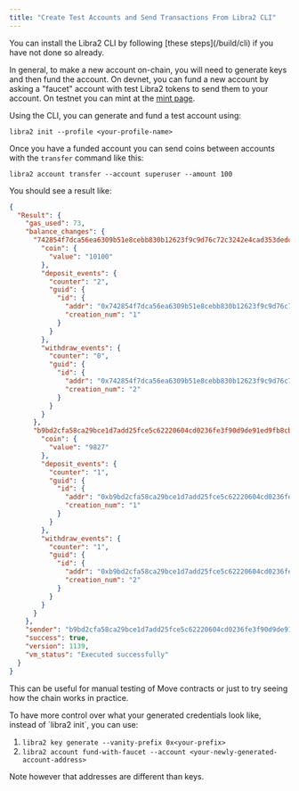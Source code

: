 ```yaml
---
title: "Create Test Accounts and Send Transactions From Libra2 CLI"
---
```



<Aside type="note" emoji="ℹ️">
  You can install the Libra2 CLI by following [these steps](/build/cli) if you have not done so already.
</Aside>

In general, to make a new account on-chain, you will need to generate keys and then fund the account. On devnet, you can fund a new account by asking a "faucet" account with test Libra2 tokens to send them to your account. On testnet you can mint at the [mint page](/network/faucet).

Using the CLI, you can generate and fund a test account using:

```shellscript filename="Terminal"
libra2 init --profile <your-profile-name>
```

Once you have a funded account you can send coins between accounts with the `transfer` command like this:

```shellscript filename="Terminal"
libra2 account transfer --account superuser --amount 100
```

You should see a result like:

```json filename="Output"
{
  "Result": {
    "gas_used": 73,
    "balance_changes": {
      "742854f7dca56ea6309b51e8cebb830b12623f9c9d76c72c3242e4cad353dedc": {
        "coin": {
          "value": "10100"
        },
        "deposit_events": {
          "counter": "2",
          "guid": {
            "id": {
              "addr": "0x742854f7dca56ea6309b51e8cebb830b12623f9c9d76c72c3242e4cad353dedc",
              "creation_num": "1"
            }
          }
        },
        "withdraw_events": {
          "counter": "0",
          "guid": {
            "id": {
              "addr": "0x742854f7dca56ea6309b51e8cebb830b12623f9c9d76c72c3242e4cad353dedc",
              "creation_num": "2"
            }
          }
        }
      },
      "b9bd2cfa58ca29bce1d7add25fce5c62220604cd0236fe3f90d9de91ed9fb8cb": {
        "coin": {
          "value": "9827"
        },
        "deposit_events": {
          "counter": "1",
          "guid": {
            "id": {
              "addr": "0xb9bd2cfa58ca29bce1d7add25fce5c62220604cd0236fe3f90d9de91ed9fb8cb",
              "creation_num": "1"
            }
          }
        },
        "withdraw_events": {
          "counter": "1",
          "guid": {
            "id": {
              "addr": "0xb9bd2cfa58ca29bce1d7add25fce5c62220604cd0236fe3f90d9de91ed9fb8cb",
              "creation_num": "2"
            }
          }
        }
      }
    },
    "sender": "b9bd2cfa58ca29bce1d7add25fce5c62220604cd0236fe3f90d9de91ed9fb8cb",
    "success": true,
    "version": 1139,
    "vm_status": "Executed successfully"
  }
}
```

This can be useful for manual testing of Move contracts or just to try seeing how the chain works in practice.

<Aside type="note" emoji="ℹ️">
  To have more control over what your generated credentials look like, instead of `libra2 init`, you can use:

  1. `libra2 key generate --vanity-prefix 0x<your-prefix>`
  2. `libra2 account fund-with-faucet --account <your-newly-generated-account-address>`

  Note however that addresses are different than keys.
</Aside>
